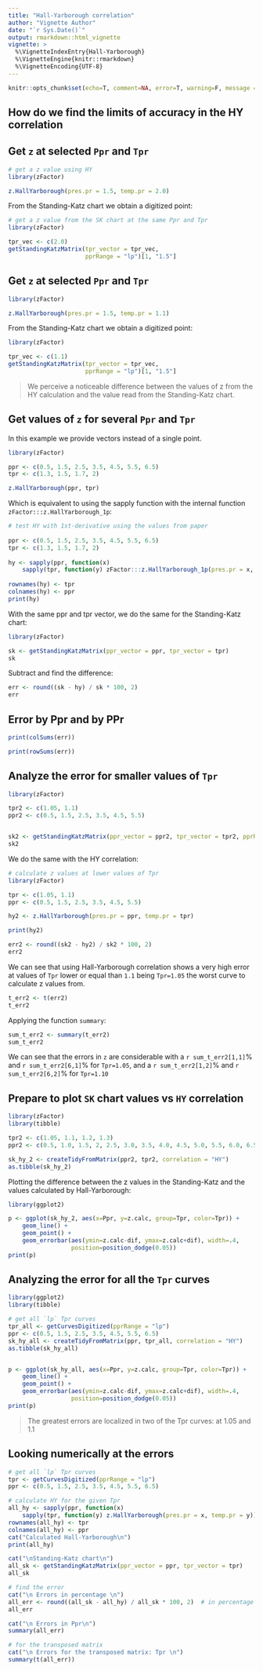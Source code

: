 ```yaml
---
title: "Hall-Yarborough correlation"
author: "Vignette Author"
date: "`r Sys.Date()`"
output: rmarkdown::html_vignette
vignette: >
  %\VignetteIndexEntry{Hall-Yarborough}
  %\VignetteEngine{knitr::rmarkdown}
  %\VignetteEncoding{UTF-8}
---
```


```r
knitr::opts_chunk$set(echo=T, comment=NA, error=T, warning=F, message = F, fig.align = 'center', results="hold")
```


## How do we find the limits of accuracy in the HY correlation



## Get `z` at selected `Ppr` and `Tpr`

```r
# get a z value using HY
library(zFactor)

z.HallYarborough(pres.pr = 1.5, temp.pr = 2.0)
```

From the Standing-Katz chart we obtain a digitized point:

```r
# get a z value from the SK chart at the same Ppr and Tpr
library(zFactor)

tpr_vec <- c(2.0)
getStandingKatzMatrix(tpr_vector = tpr_vec, 
                      pprRange = "lp")[1, "1.5"]
```


## Get `z` at selected `Ppr` and `Tpr`

```r
library(zFactor)

z.HallYarborough(pres.pr = 1.5, temp.pr = 1.1)
```

From the Standing-Katz chart we obtain a digitized point:

```r
library(zFactor)

tpr_vec <- c(1.1)
getStandingKatzMatrix(tpr_vector = tpr_vec, 
                      pprRange = "lp")[1, "1.5"]
```

> We perceive a noticeable difference between the values of z from the HY calculation and the value read from the Standing-Katz chart.


## Get values of `z` for several `Ppr` and `Tpr`
In this example we provide vectors instead of a single point.

```r
library(zFactor)

ppr <- c(0.5, 1.5, 2.5, 3.5, 4.5, 5.5, 6.5) 
tpr <- c(1.3, 1.5, 1.7, 2) 

z.HallYarborough(ppr, tpr)
```

Which is equivalent to using the sapply function with the internal function `zFactor:::z.HallYarborough_1p`:

```r
# test HY with 1st-derivative using the values from paper 
 
ppr <- c(0.5, 1.5, 2.5, 3.5, 4.5, 5.5, 6.5) 
tpr <- c(1.3, 1.5, 1.7, 2) 
 
hy <- sapply(ppr, function(x)  
    sapply(tpr, function(y) zFactor:::z.HallYarborough_1p(pres.pr = x, temp.pr = y))) 
 
rownames(hy) <- tpr 
colnames(hy) <- ppr 
print(hy) 
```

With the same ppr and tpr vector, we do the same for the Standing-Katz chart:

```r
library(zFactor)

sk <- getStandingKatzMatrix(ppr_vector = ppr, tpr_vector = tpr)
sk
```

Subtract and find the difference:

```r
err <- round((sk - hy) / sk * 100, 2)
err
```

## Error by Ppr and by PPr

```r
print(colSums(err))
```

```r
print(rowSums(err))
```

## Analyze the error for smaller values of `Tpr`

```r
library(zFactor)

tpr2 <- c(1.05, 1.1) 
ppr2 <- c(0.5, 1.5, 2.5, 3.5, 4.5, 5.5) 


sk2 <- getStandingKatzMatrix(ppr_vector = ppr2, tpr_vector = tpr2, pprRange = "lp")
sk2
```

We do the same with the HY correlation:

```r
# calculate z values at lower values of Tpr
library(zFactor)

tpr <- c(1.05, 1.1)
ppr <- c(0.5, 1.5, 2.5, 3.5, 4.5, 5.5) 

hy2 <- z.HallYarborough(pres.pr = ppr, temp.pr = tpr) 

print(hy2)
```

```r
err2 <- round((sk2 - hy2) / sk2 * 100, 2)
err2
```

We can see that using Hall-Yarborough correlation shows a very high error at values of `Tpr` lower or equal than `1.1` being `Tpr=1.05` the worst curve to calculate z values from.

```r
t_err2 <- t(err2)
t_err2
```

Applying the function `summary`:

```r
sum_t_err2 <- summary(t_err2)
sum_t_err2
```

We can see that the errors in `z` are considerable with a `r sum_t_err2[1,1]`% and `r sum_t_err2[6,1]`% for `Tpr=1.05`, and a `r sum_t_err2[1,2]`% and `r sum_t_err2[6,2]`% for `Tpr=1.10`


## Prepare to plot `SK` chart values vs `HY` correlation

```r
library(zFactor)
library(tibble)

tpr2 <- c(1.05, 1.1, 1.2, 1.3) 
ppr2 <- c(0.5, 1.0, 1.5, 2, 2.5, 3.0, 3.5, 4.0, 4.5, 5.0, 5.5, 6.0, 6.5) 

sk_hy_2 <- createTidyFromMatrix(ppr2, tpr2, correlation = "HY")
as.tibble(sk_hy_2)
```

Plotting the difference between the z values in the Standing-Katz and the values calculated by Hall-Yarborough:

```r
library(ggplot2)

p <- ggplot(sk_hy_2, aes(x=Ppr, y=z.calc, group=Tpr, color=Tpr)) +
    geom_line() +
    geom_point() +
    geom_errorbar(aes(ymin=z.calc-dif, ymax=z.calc+dif), width=.4,
                  position=position_dodge(0.05))
print(p)
```


## Analyzing the error for all the `Tpr` curves

```r
library(ggplot2)
library(tibble)

# get all `lp` Tpr curves
tpr_all <- getCurvesDigitized(pprRange = "lp")
ppr <- c(0.5, 1.5, 2.5, 3.5, 4.5, 5.5, 6.5) 
sk_hy_all <- createTidyFromMatrix(ppr, tpr_all, correlation = "HY")
as.tibble(sk_hy_all)


p <- ggplot(sk_hy_all, aes(x=Ppr, y=z.calc, group=Tpr, color=Tpr)) +
    geom_line() +
    geom_point() +
    geom_errorbar(aes(ymin=z.calc-dif, ymax=z.calc+dif), width=.4,
                  position=position_dodge(0.05))
print(p)
```

> The greatest errors are localized in two of the Tpr curves: at 1.05 and 1.1

## Looking numerically at the errors

```r
# get all `lp` Tpr curves
tpr <- getCurvesDigitized(pprRange = "lp")
ppr <- c(0.5, 1.5, 2.5, 3.5, 4.5, 5.5, 6.5) 

# calculate HY for the given Tpr
all_hy <- sapply(ppr, function(x)  
    sapply(tpr, function(y) z.HallYarborough(pres.pr = x, temp.pr = y))) 
rownames(all_hy) <- tpr 
colnames(all_hy) <- ppr 
cat("Calculated Hall-Yarborough\n")
print(all_hy) 

cat("\nStanding-Katz chart\n")
all_sk <- getStandingKatzMatrix(ppr_vector = ppr, tpr_vector = tpr)
all_sk

# find the error
cat("\n Errors in percentage \n")
all_err <- round((all_sk - all_hy) / all_sk * 100, 2)  # in percentage
all_err

cat("\n Errors in Ppr\n")
summary(all_err)

# for the transposed matrix
cat("\n Errors for the transposed matrix: Tpr \n")
summary(t(all_err))
```

